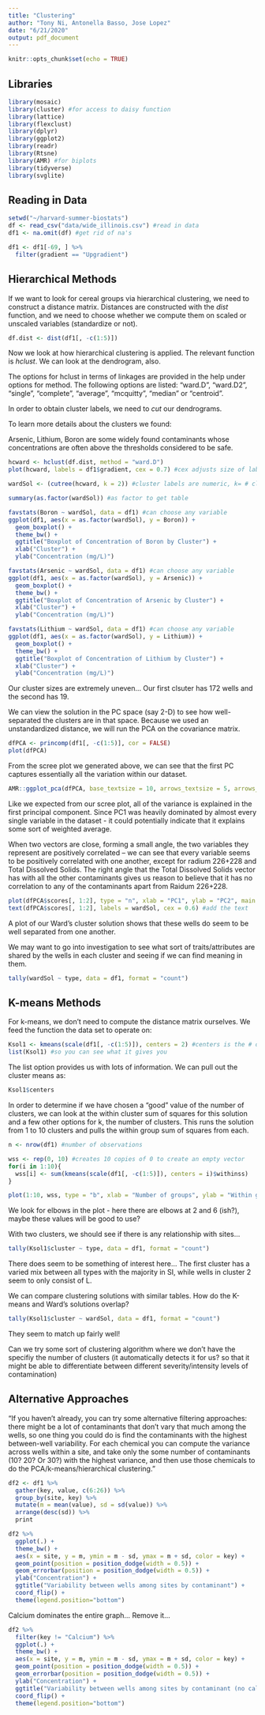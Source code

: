 ```yaml
---
title: "Clustering"
author: "Tony Ni, Antonella Basso, Jose Lopez"
date: "6/21/2020"
output: pdf_document
---
```


```r
knitr::opts_chunk$set(echo = TRUE)
```

## Libraries
```r
library(mosaic) 
library(cluster) #for access to daisy function
library(lattice)
library(flexclust)
library(dplyr)
library(ggplot2)
library(readr)
library(Rtsne)
library(AMR) #for biplots
library(tidyverse)
library(svglite)
```

## Reading in Data

```r
setwd("~/harvard-summer-biostats")
df <- read_csv("data/wide_illinois.csv") #read in data
df1 <- na.omit(df) #get rid of na's

df1 <- df1[-69, ] %>%
  filter(gradient == "Upgradient")
```

## Hierarchical Methods

If we want to look for cereal groups via hierarchical clustering, we need to construct a distance matrix. Distances are constructed with the *dist* function, and we need to choose whether we compute them on scaled or unscaled variables (standardize or not). 

```r
df.dist <- dist(df1[, -c(1:5)])
```

Now we look at how hierarchical clustering is applied. The relevant function is *hclust*.  We can look at the dendrogram, also.

The options for hclust in terms of linkages are provided in the help under options for method. The following options are listed: "ward.D", "ward.D2", "single", "complete", "average", "mcquitty", "median" or "centroid".

In order to obtain cluster labels, we need to *cut* our dendrograms.

To learn more details about the clusters we found:

Arsenic, Lithium, Boron are some widely found contaminants whose concentrations are often above the thresholds considered to be safe.

```r
hcward <- hclust(df.dist, method = "ward.D") 
plot(hcward, labels = df1$gradient, cex = 0.7) #cex adjusts size of label

wardSol <- (cutree(hcward, k = 2)) #cluster labels are numeric, k= # clusters

summary(as.factor(wardSol)) #as factor to get table

favstats(Boron ~ wardSol, data = df1) #can choose any variable
ggplot(df1, aes(x = as.factor(wardSol), y = Boron)) + 
  geom_boxplot() +
  theme_bw() +
  ggtitle("Boxplot of Concentration of Boron by Cluster") +
  xlab("Cluster") +
  ylab("Concentration (mg/L)")

favstats(Arsenic ~ wardSol, data = df1) #can choose any variable
ggplot(df1, aes(x = as.factor(wardSol), y = Arsenic)) + 
  geom_boxplot() +
  theme_bw() +
  ggtitle("Boxplot of Concentration of Arsenic by Cluster") +
  xlab("Cluster") +
  ylab("Concentration (mg/L)")

favstats(Lithium ~ wardSol, data = df1) #can choose any variable
ggplot(df1, aes(x = as.factor(wardSol), y = Lithium)) + 
  geom_boxplot() +
  theme_bw() +
  ggtitle("Boxplot of Concentration of Lithium by Cluster") +
  xlab("Cluster") +
  ylab("Concentration (mg/L)")
```

Our cluster sizes are extremely uneven... Our first clsuter has 172 wells and the second has 19.

We can view the solution in the PC space (say 2-D) to see how well-separated the clusters are in that space. Because we used an unstandardized distance, we will run the PCA on the covariance matrix.

```r
dfPCA <- princomp(df1[, -c(1:5)], cor = FALSE)
plot(dfPCA)
```

From the scree plot we generated above, we can see that the first PC captures essentially all the variation within our dataset.

```r
AMR::ggplot_pca(dfPCA, base_textsize = 10, arrows_textsize = 5, arrows_alpha = 0.7)
```

Like we expected from our scree plot, all of the variance is explained in the first principal component. Since PC1 was heavily dominated by almost every single variable in the dataset - it could potentially indicate that it explains some sort of weighted average. 

When two vectors are close, forming a small angle, the two variables they represent are positively correlated -- we can see that every variable seems to be positively correlated with one another, except for radium 226+228 and Total Dissolved Solids. The right angle that the Total Dissolved Solids vector has with all the other contaminants gives us reason to believe that it has no correlation to any of the contaminants apart from Raidum 226+228. 

```r
plot(dfPCA$scores[, 1:2], type = "n", xlab = "PC1", ylab = "PC2", main = "Ward's cluster solution") #blank!
text(dfPCA$scores[, 1:2], labels = wardSol, cex = 0.6) #add the text
```

A plot of our Ward's cluster solution shows that these wells do seem to be well separated from one another.

We may want to go into investigation to see what sort of traits/attributes are shared by the wells in each cluster and seeing if we can find meaning in them.

```r
tally(wardSol ~ type, data = df1, format = "count")
```


## K-means Methods

For k-means, we don't need to compute the distance matrix ourselves. We feed the function the data set to operate on:

```r
Ksol1 <- kmeans(scale(df1[, -c(1:5)]), centers = 2) #centers is the # of clusters desired
list(Ksol1) #so you can see what it gives you
```

The list option provides us with lots of information. We can pull out the cluster means as:

```r
Ksol1$centers
```

In order to determine if we have chosen a "good" value of the number of clusters, we can look at the within cluster sum of squares for this solution and a few other options for k, the number of clusters. This runs the solution from 1 to 10 clusters and pulls the within group sum of squares from each. 

```r
n <- nrow(df1) #number of observations

wss <- rep(0, 10) #creates 10 copies of 0 to create an empty vector
for(i in 1:10){
  wss[i] <- sum(kmeans(scale(df1[, -c(1:5)]), centers = i)$withinss)
} 

plot(1:10, wss, type = "b", xlab = "Number of groups", ylab = "Within groups sum of squares")
```

We look for elbows in the plot - here there are elbows at 2 and 6 (ish?), maybe these values will be good to use? 

With two clusters, we should see if there is any relationship with sites...

```r
tally(Ksol1$cluster ~ type, data = df1, format = "count")
```

There does seem to be something of interest here... The first cluster has a varied mix between all types with the majority in SI, while wells in cluster 2 seem to only consist of L.

We can compare clustering solutions with similar tables. How do the K-means and Ward's solutions overlap?

```r
tally(Ksol1$cluster ~ wardSol, data = df1, format = "count")
```

They seem to match up fairly well!

Can we try some sort of clustering algorithm where we don't have the specifiy the number of clusters (it automatically detects it for us? so that it might be able to differentiate between different severity/intensity levels of contamination)

## Alternative Approaches

"If you haven’t already, you can try some alternative filtering approaches: there might be a lot of contaminants that don’t vary that much among the wells, so one thing you could do is find the contaminants with the highest between-well variability. For each chemical you can compute the variance across wells within a site, and take only the some number of contaminants (10? 20? Or 30?) with the highest variance, and then use those chemicals to do the PCA/k-means/hierarchical clustering."

```r
df2 <- df1 %>%
  gather(key, value, c(6:26)) %>% 
  group_by(site, key) %>%
  mutate(m = mean(value), sd = sd(value)) %>%
  arrange(desc(sd)) %>%
  print

df2 %>%
  ggplot(.) + 
  theme_bw() + 
  aes(x = site, y = m, ymin = m - sd, ymax = m + sd, color = key) + 
  geom_point(position = position_dodge(width = 0.5)) + 
  geom_errorbar(position = position_dodge(width = 0.5)) + 
  ylab("Concentration") +
  ggtitle("Variability between wells among sites by contaminant") +
  coord_flip() + 
  theme(legend.position="bottom")
```

Calcium dominates the entire graph... Remove it...

```r
df2 %>%
  filter(key != "Calcium") %>%
  ggplot(.) + 
  theme_bw() + 
  aes(x = site, y = m, ymin = m - sd, ymax = m + sd, color = key) + 
  geom_point(position = position_dodge(width = 0.5)) + 
  geom_errorbar(position = position_dodge(width = 0.5)) + 
  ylab("Concentration") +
  ggtitle("Variability between wells among sites by contaminant (no calcium)") +
  coord_flip() + 
  theme(legend.position="bottom")
```
